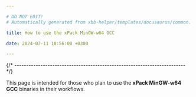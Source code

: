 ```yaml
---

# DO NOT EDIT!
# Automatically generated from xbb-helper/templates/docusaurus/common.

title: How to use the xPack MinGW-w64 GCC

date: 2024-07-11 18:56:00 +0300

---
```




{/* ------------------------------------------------------------------------ */}

This page is intended for those who plan
to use the **xPack MinGW-w64 GCC** binaries in their workflows.

<Versioning/>

<LibrariesAndRpath/>

<More/>

<UseInTesting/>
